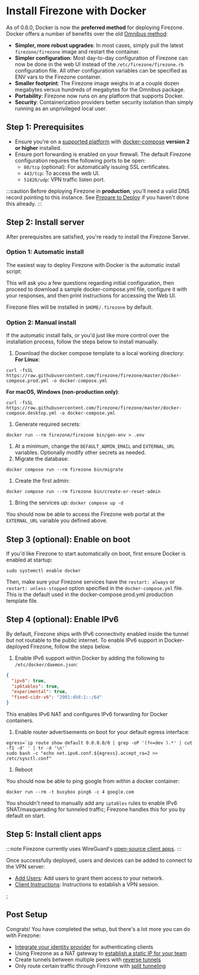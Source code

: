 # Install Firezone with Docker

As of 0.6.0, Docker is now the **preferred method** for deploying Firezone.
Docker offers a number of benefits over the old [Omnibus method](../omnibus):

- **Simpler, more robust upgrades**: In most cases, simply pull the latest
  `firezone/firezone` image and restart the container.
- **Simpler configuration**: Most day-to-day configuration of Firezone can now
  be done in the web UI instead of the `/etc/firezone/firezone.rb` configuration
  file. All other configuration variables can be specified as ENV vars to the
  Firezone container.
- **Smaller footprint**: The Firezone image weighs in at a couple dozen
  megabytes versus hundreds of megabytes for the Omnibus package.
- **Portability**: Firezone now runs on any platform that supports Docker.
- **Security**: Containerization providers better security isolation than simply
  running as an unprivileged local user.

## Step 1: Prerequisites

- Ensure you're on a [supported platform](supported-platforms) with
  [ docker-compose](https://docs.docker.com/compose/install/) **version 2 or
  higher** installed.
- Ensure port forwarding is enabled on your firewall. The default Firezone
  configuration requires the following ports to be open:
  - `80/tcp` (optional): For automatically issuing SSL certificates.
  - `443/tcp`: To access the web UI.
  - `51820/udp`: VPN traffic listen port.

:::caution Before deploying Firezone in **production**, you'll need a valid DNS
record pointing to this instance. See [Prepare to Deploy](../#prepare-to-deploy)
if you haven't done this already. :::

## Step 2: Install server

After prerequisites are satisfied, you're ready to install the Firezone Server.

### Option 1: Automatic install

The easiest way to deploy Firezone with Docker is the automatic install script:

<InstallBlock />

This will ask you a few questions regarding initial configuration, then proceed
to download a sample docker-compose.yml file, configure it with your responses,
and then print instructions for accessing the Web UI.

Firezone files will be installed in `$HOME/.firezone` by default.

### Option 2: Manual install

If the automatic install fails, or you'd just like more control over the
installation process, follow the steps below to install manually.

1. Download the docker compose template to a local working directory: **For
   Linux**:

```
curl -fsSL https://raw.githubusercontent.com/firezone/firezone/master/docker-compose.prod.yml -o docker-compose.yml
```

**For macOS, Windows (non-production only)**:

```
curl -fsSL https://raw.githubusercontent.com/firezone/firezone/master/docker-compose.desktop.yml -o docker-compose.yml
```

1. Generate required secrets:

```
docker run --rm firezone/firezone bin/gen-env > .env
```

1. At a minimum, change the `DEFAULT_ADMIN_EMAIL` and `EXTERNAL_URL` variables.
   Optionally modify other secrets as needed.
1. Migrate the database:

```
docker compose run --rm firezone bin/migrate
```

1. Create the first admin:

```
docker compose run --rm firezone bin/create-or-reset-admin
```

1. Bring the services up: `docker compose up -d`

You should now be able to access the Firezone web portal at the `EXTERNAL_URL`
variable you defined above.

## Step 3 (optional): Enable on boot

If you'd like Firezone to start automatically on boot, first ensure Docker is
enabled at startup:

```
sudo systemctl enable docker
```

Then, make sure your Firezone services have the `restart: always` or
`restart: unless-stopped` option specified in the `docker-compose.yml` file.
This is the default used in the docker-compose.prod.yml production template
file.

## Step 4 (optional): Enable IPv6

By default, Firezone ships with IPv6 connectivity enabled inside the tunnel but
not routable to the public internet. To enable IPv6 support in Docker-deployed
Firezone, follow the steps below.

1. Enable IPv6 support within Docker by adding the following to
   `/etc/docker/daemon.json`:

```json
{
  "ipv6": true,
  "ip6tables": true,
  "experimental": true,
  "fixed-cidr-v6": "2001:db8:1::/64"
}
```

This enables IPv6 NAT and configures IPv6 forwarding for Docker containers.

1. Enable router advertisements on boot for your default egress interface:

```
egress=`ip route show default 0.0.0.0/0 | grep -oP '(?<=dev ).*' | cut -f1 -d' ' | tr -d '\n'`
sudo bash -c "echo net.ipv6.conf.${egress}.accept_ra=2 >> /etc/sysctl.conf"
```

1. Reboot

You should now be able to ping google from within a docker container:

```
docker run --rm -t busybox ping6 -c 4 google.com
```

You shouldn't need to manually add any `iptables` rules to enable IPv6
SNAT/masquerading for tunneled traffic; Firezone handles this for you by default
on start.

## Step 5: Install client apps

:::note Firezone currently uses WireGuard's
[open-source client apps](https://www.wireguard.com/install/). :::

Once successfully deployed, users and devices can be added to connect to the VPN
server:

- [Add Users](../../user-guides/add-users): Add users to grant them access to
  your network.
- [Client Instructions](../../user-guides/client-instructions): Instructions to
  establish a VPN session.

<SupportOptions />;

## Post Setup

Congrats! You have completed the setup, but there's a lot more you can do with
Firezone:

- [Integrate your identity provider](../../authenticate/) for authenticating
  clients
- Using Firezone as a NAT gateway to
  [establish a static IP for your team](../../user-guides/use-cases/nat-gateway)
- Create tunnels between multiple peers with
  [reverse tunnels](../../user-guides/use-cases/reverse-tunnel)
- Only route certain traffic through Firezone with
  [split tunneling](../../user-guides/use-cases/split-tunnel)
